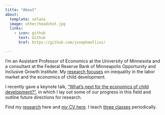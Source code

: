 ```yaml
---
title: "About"
about:
  template: solana
  image: other/headshot.jpg
  links:
    - icon: github
      text: Github
      href: https://github.com/josephmullins/

---
```


I'm an Assistant Professor of Economics at the University of Minnesota and a consultant at the Federal Reserve Bank of Minneapolis Opportunity and Inclusive Growth Institute. My [research focuses](/other/research_statement.pdf) on inequality in the labor market and the economics of child development. 

I recently gave a keynote talk, ["What's next for the economics of child development?"](/slides/mullins_keynote_ozmac.qmd), in which I lay out some of our progress in this field and outline future directions for research.


Find my [research](research.qmd) here and [my CV here](Mullins_CV.pdf). I teach [three classes](teaching.qmd) periodically.
